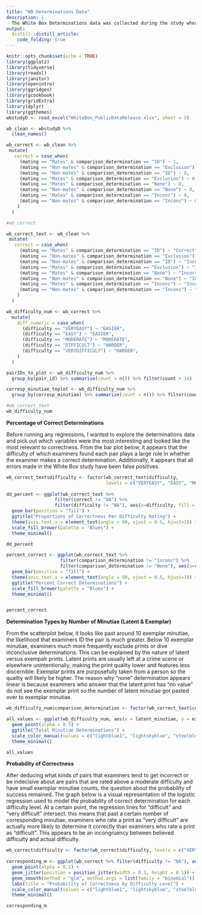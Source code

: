 ```yaml
---
title: "WB Determinations Data"
description: |
  The White Box Determinations data was collected during the study where examiners were given pairs of prints to assign determinations to. Examiners were instructed to use a software program to mark minutiae on latent and exemplar prints while following the ACE-V process. Examiners first analyzed the latent print to see if it has any value. Then examiners were shown the exemplar print if the latent print does have value. After assigning a value determination to the exemplar print, examienrs made a comparison determination. For the purposes of this study, inconclusive and NA determinations were considered incorrect.
output: 
  distill::distill_article:
    code_folding: true
---
```


```r
knitr::opts_chunk$set(echo = TRUE)
library(ggplot2)
library(tidyverse)
library(readxl)
library(janitor)
library(openintro)
library(ggridges)
library(gcookbook)
library(gridExtra)
library(dplyr)
library(ggthemes)
wbstudyD <- read_excel("WhiteBox_PublicDataRelease.xlsx", sheet = 3)
```

```r
wb_clean <- wbstudyD %>%
  clean_names()

wb_correct <- wb_clean %>%
 mutate(
   correct = case_when(
     (mating == "Mates" & comparison_determination == "ID") ~ 1,
     (mating == "Non-mates" & comparison_determination == "Exclusion") ~ 1,
     (mating == "Non-mates" & comparison_determination == "ID") ~ 0,
     (mating == "Mates" & comparison_determination == "Exclusion") ~ 0,
     (mating == "Mates" & comparison_determination == "None") ~ 0,
     (mating == "Non-mates" & comparison_determination == "None") ~ 0,
     (mating == "Mates" & comparison_determination == "Inconc") ~ 0,
     (mating == "Non-mates" & comparison_determination == "Inconc") ~ 0,
    )
  )

#wb_correct

wb_correct_text <- wb_clean %>%
 mutate(
   correct = case_when(
     (mating == "Mates" & comparison_determination == "ID") ~ "Correct",
     (mating == "Non-mates" & comparison_determination == "Exclusion") ~ "Correct",
     (mating == "Non-mates" & comparison_determination == "ID") ~ "Incorrect",
     (mating == "Mates" & comparison_determination == "Exclusion") ~ "Incorrect",
     (mating == "Mates" & comparison_determination == "None") ~ "Incorrect",
     (mating == "Non-mates" & comparison_determination == "None") ~ "Incorrect",
     (mating == "Mates" & comparison_determination == "Inconc") ~ "Incorrect",
     (mating == "Non-mates" & comparison_determination == "Inconc") ~ "Incorrect",
    )
  )

wb_difficulty_num <- wb_correct %>%
  mutate(
    diff_numeric = case_when(
      (difficulty == "VERYEASY") ~ "EASIER",
      (difficulty == "EASY") ~ "EASIER",
      (difficulty == "MODERATE") ~ "MODERATE",
      (difficulty == "DIFFICULT") ~ "HARDER",
      (difficulty == "VERYDIFFICULT") ~ "HARDER",
    )
  )

pairIDs_to_plot <- wb_difficulty_num %>%
  group_by(pair_id) %>% summarize(count = n()) %>% filter(count > 14) 

corresp_minutiae_toplot <- wb_difficulty_num %>%
  group_by(corresp_minutiae) %>% summarize(count = n()) %>% filter(count > 0) 

#wb_correct_text
wb_difficulty_num
```
**Percentage of Correct Determinations**

Before running any regressions, I wanted to explore the determinations data and pick out which variables were the most interesting and looked like the most relevant to correctness. From the bar plot below, it appears that the difficulty of which examiners found each pair plays a large role in whether the examiner makes a correct determination. Additionally, it appears that all errors made in the White Box study have been false positives.

```r
wb_correct_text$difficulty <- factor(wb_correct_text$difficulty,
                                     levels = c("VERYEASY", "EASY", "MODERATE", "DIFFICULT", "VERYDIFFICULT"))
  
dd_percent <- ggplot(wb_correct_text %>% 
                  filter(correct != "NA") %>% 
                  filter(difficulty != "NA"), aes(x=difficulty, fill = correct)) +
  geom_bar(position = "fill") +
  ggtitle("Proportions of Correctness Per Difficulty Rating") +
  theme(axis.text.x = element_text(angle = 90, vjust = 0.5, hjust=1)) +
  scale_fill_brewer(palette = "Blues") +
  theme_minimal()

dd_percent

percent_correct <- ggplot(wb_correct_text %>% 
                    filter(comparison_determination != "Inconc") %>% 
                    filter(comparison_determination != "None"), aes(x=comparison_determination, fill = correct)) +
  geom_bar(position = "fill") +
  theme(axis.text.x = element_text(angle = 90, vjust = 0.5, hjust=1)) +
  ggtitle("Percent Correct Determinations") +
  scale_fill_brewer(palette = "Blues") +
  theme_minimal()


percent_correct
```

**Determination Types by Number of Minutiae (Latent & Exemplar)**

From the scatterplot below, it looks like past around 10 exemplar minutiae, the likelihood that examiners ID the pair is much greater. Below 10 exemplar minutiae, examiners much more frequently exclude prints or dive inconclusive determinations. This can be explained by the nature of latent versus exempalr prints. Latent prints are usually left at a crime scene or elsewhere unintentionally, making the print quality lower and features less discernible. Exemplar prints are purposefully taken from a person so the quality will likely be higher. The reason why "none" determination appears linear is because examiners who answer that the latent print has "no value" do not see the exemplar print so the number of latent minutiae got pasted over to exemplar minutiae.

```r
wb_difficulty_num$comparison_determination <- factor(wb_correct_text$comparison_determination,levels = c("ID", "Exclusion", "Inconc", "None"))

all_values <- ggplot(wb_difficulty_num, aes(x = latent_minutiae, y = exemplar_minutiae, color = comparison_determination)) +
  geom_point(alpha = 0.5) +
  ggtitle("Total Minutiae Determinations") +
  scale_color_manual(values = c("lightblue1", "lightskyblue", "steelblue2", "dodgerblue4")) +
  theme_minimal()

all_values
```

**Probability of Correctness**

After deducing what kinds of pairs that examiners tend to get incorrect or be indecisive about are pairs that are rated above a moderate difficulty and have small exemplar minutiae counts, the question about the probability of success remained. The graph below is a visual representation of the logistic regression used to model the probability of correct determination for each difficulty level. At a certain point, the regression lines for "difficult" and "very difficult" intersect. this means that past a certain number of corresponding minutiae, examiners who rate a print as "very difficult" are actually more likely to determine it correctly than examiners who rate a print as "difficult". This appears to be an incongruency between believed difficulty and actual difficulty.

```r
wb_correct$difficulty <- factor(wb_correct$difficulty, levels = c("VERYEASY", "EASY", "MODERATE", "DIFFICULT", "VERYDIFFICULT", "NA"))
  
corresponding_m <- ggplot(wb_correct %>% filter(difficulty != "NA"), aes(x=log(corresp_minutiae +1), y=correct, col = difficulty)) +
  geom_point(alpha = 0.1) +
  geom_jitter(position = position_jitter(width = 0.1, height = 0.1)) +
  geom_smooth(method = "glm", method.args = list(family = "binomial")) +
  labs(title = "Probability of Correctness by Difficulty Level") +
  scale_color_manual(values = c("lightblue1", "lightskyblue", "steelblue2", "dodgerblue4", "black")) +
  theme_minimal()

corresponding_m
```
